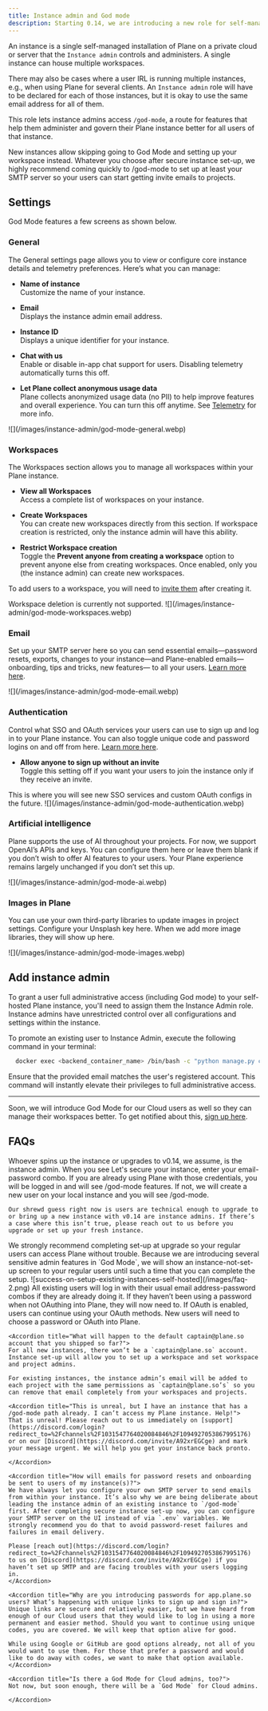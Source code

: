 ```yaml
---
title: Instance admin and God mode
description: Starting 0.14, we are introducing a new role for self-managed instances called `Instance admin`.
---
```


<Note>

An instance is a single self-managed installation of Plane on a private cloud or server that the `Instance admin` controls and administers. A single instance can house multiple workspaces.

There may also be cases where a user IRL is running multiple instances, e.g., when using Plane for several clients. An `Instance admin` role will have to be declared for each of those instances, but it is okay to use the same email address for all of them.

</Note>

This role lets instance admins access `/god-mode`, a route for features that help them administer and govern their Plane instance better for all users of that instance.

<Tip>
New instances allow skipping going to God Mode and setting up your workspace instead. Whatever you choose after secure instance set-up, we highly recommend coming quickly to /god-mode to set up at least your SMTP server so your users can start getting invite emails to projects.
</Tip>

## Settings

God Mode features a few screens as shown below.

### General 
The General settings page allows you to view or configure core instance details and telemetry preferences.
Here’s what you can manage:

- **Name of instance**  
Customize the name of your instance.

- **Email**  
Displays the instance admin email address.

- **Instance ID**  
Displays a unique identifier for your instance.

- **Chat with us**  
Enable or disable in-app chat support for users. Disabling telemetry automatically turns this off.

- **Let Plane collect anonymous usage data**  
Plane collects anonymized usage data (no PII) to help improve features and overall experience. You can turn this off anytime. See [Telemetry](/self-hosting/telemetry) for more info.

<Frame>![](/images/instance-admin/god-mode-general.webp)</Frame>

### Workspaces
The Workspaces section allows you to manage all workspaces within your Plane instance.

-  **View all Workspaces**  
Access a complete list of workspaces on your instance.

- **Create Workspaces**  
You can create new workspaces directly from this section. If workspace creation is restricted, only the instance admin will have this ability.

- **Restrict Workspace creation**   
Toggle the **Prevent anyone from creating a workspace** option to prevent anyone else from creating workspaces. Once enabled, only you (the instance admin) can create new workspaces.

To add users to a workspace, you will need to [invite them](https://docs.plane.so/core-concepts/workspaces/members#add-member) after creating it.
    
<Note>
Workspace deletion is currently not supported.
</Note>

<Frame>![](/images/instance-admin/god-mode-workspaces.webp)</Frame>

### Email 
Set up your SMTP server here so you can send essential emails—password resets, exports, changes to your instance—and Plane-enabled emails—onboarding, tips and tricks, new features— to all your users. [Learn more here](/self-hosting/govern/communication).

<Frame>![](/images/instance-admin/god-mode-email.webp)</Frame>

### Authentication
Control what SSO and OAuth services your users can use to sign up and log in to your Plane instance. You can also toggle unique code and password logins on and off from here. [Learn more here](/self-hosting/govern/authentication).

- **Allow anyone to sign up without an invite**  
  Toggle this setting off if you want your users to join the instance only if they receive an invite.

<Note>
This is where you will see new SSO services and custom OAuth configs in the future.
</Note>

<Frame>![](/images/instance-admin/god-mode-authentication.webp)</Frame>

### Artificial intelligence

Plane supports the use of AI throughout your projects. For now, we support OpenAI’s APIs and keys. You can configure them here or leave them blank if you don’t wish to offer AI features to your users. Your Plane experience remains largely unchanged if you don’t set this up.

<Frame>![](/images/instance-admin/god-mode-ai.webp)</Frame>

### Images in Plane

You can use your own third-party libraries to update images in project settings. Configure your Unsplash key here. When we add more image libraries, they will show up here.

<Frame>![](/images/instance-admin/god-mode-images.webp)</Frame>

## Add instance admin
To grant a user full administrative access (including God mode) to your self-hosted Plane instance, you'll need to assign them the Instance Admin role. Instance admins have unrestricted control over all configurations and settings within the instance.

To promote an existing user to Instance Admin, execute the following command in your terminal:
```bash
  docker exec <backend_container_name> /bin/bash -c "python manage.py create_instance_admin <user_email>"
```  
Ensure that the provided email matches the user's registered account. This command will instantly elevate their privileges to full administrative access.

--------

Soon, we will introduce God Mode for our Cloud users as well so they can manage their workspaces better. To get notified about this, [sign up here](https://ece39166.sibforms.com/serve/MUIFANgaMWIARsq1n0lMNrch19pdY2HJm9FkSXAeq1DrCoXJBmO9Yq6SPgtzu7rL0lQBmCvvz2A2arVl5WaDxYu6YhNW4PKNAis0DMXmpRnwm5633BvXqIYILqZuyqYiGS7_QjJ0Ozh4R2uctd8RwiiTLSHWpnV2njQt6DPV5cVr8FH3K-TouNAlBScOJxbCpjj8fYo2ULsEJeAL).

## FAQs
<AccordionGroup>
  <Accordion title="How do you know who an Instance admin is?">
    Whoever spins up the instance or upgrades to v0.14, we assume, is the instance admin. When you see Let's secure your instance, enter your email-password combo. If you are already using Plane with those credentials, you will be logged in and will see /god-mode features. If not, we will create a new user on your local instance and you will see /god-mode.

    Our shrewd guess right now is users are technical enough to upgrade to or bring up a new instance with v0.14 are instance admins. If there’s a case where this isn’t true, please reach out to us before you upgrade or set up your fresh instance.
  </Accordion>

  <Accordion title="What if I don’t complete secure instance set-up at the time of the upgrade?">
    We strongly recommend completing set-up at upgrade so your regular users can access Plane without trouble. Because we are introducing several sensitive admin features in `God Mode`, we will show an instance-not-set-up screen to your regular users until such a time that you can complete the setup.
    <Frame>![success-on-setup-existing-instances-self-hosted](/images/faq-2.png)</Frame>
  </Accordion>

  <Accordion title="What has changed with how existing regular users of my instance log in?">
    All existing users will log in with their usual email address-password combos if they are already doing it. If they haven’t been using a password when not OAuthing into Plane, they will now need to. If OAuth is enabled, users can continue using your OAuth methods. New users will need to choose a password or OAuth into Plane.
  </Accordion>

    <Accordion title="What will happen to the default captain@plane.so account that you shipped so far?">
    For all new instances, there won’t be a `captain@plane.so` account. Instance set-up will allow you to set up a workspace and set workspace and project admins.

    For existing instances, the instance admin’s email will be added to each project with the same permissions as `captain@plane.so’s` so you can remove that email completely from your workspaces and projects.
  </Accordion>

    <Accordion title="This is unreal, but I have an instance that has a /god-mode path already. I can’t access my Plane instance. Help!">
    That is unreal! Please reach out to us immediately on [support](https://discord.com/login?redirect_to=%2Fchannels%2F1031547764020084846%2F1094927053867995176) or on our [Discord](https://discord.com/invite/A92xrEGCge) and mark your message urgent. We will help you get your instance back pronto.

    </Accordion>

    <Accordion title="How will emails for password resets and onboarding be sent to users of my instance(s)?">
    We have always let you configure your own SMTP server to send emails from within your instance. It’s also why we are being deliberate about leading the instance admin of an existing instance to `/god-mode` first. After completing secure instance set-up now, you can configure your SMTP server on the UI instead of via `.env` variables. We strongly recommend you do that to avoid password-reset failures and failures in email delivery.

    Please [reach out](https://discord.com/login?redirect_to=%2Fchannels%2F1031547764020084846%2F1094927053867995176) to us on [Discord](https://discord.com/invite/A92xrEGCge) if you haven’t set up SMTP and are facing troubles with your users logging in.
    </Accordion>

    <Accordion title="Why are you introducing passwords for app.plane.so users? What’s happening with unique links to sign up and sign in?">
    Unique links are secure and relatively easier, but we have heard from enough of our Cloud users that they would like to log in using a more permanent and easier method. Should you want to continue using unique codes, you are covered. We will keep that option alive for good.

    While using Google or GitHub are good options already, not all of you would want to use them. For those that prefer a password and would like to do away with codes, we want to make that option available.
    </Accordion>

    <Accordion title="Is there a God Mode for Cloud admins, too?">
    Not now, but soon enough, there will be a `God Mode` for Cloud admins.

    </Accordion>

</AccordionGroup>



